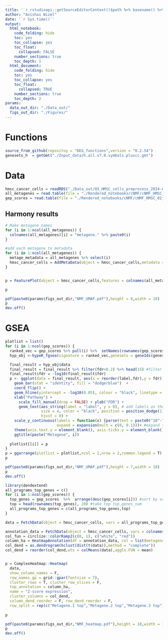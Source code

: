 ```yaml
---
title: '`r rstudioapi::getSourceEditorContext()$path %>% basename() %>% gsub(pattern = "\\.Rmd",replacement = "")`' 
author: "Avishai Wizel"
date: '`r Sys.time()`'
output: 
  html_notebook: 
    code_folding: hide
    toc: yes
    toc_collapse: yes
    toc_float: 
      collapsed: FALSE
    number_sections: true
    toc_depth: 1
  html_document: 
    code_folding: hide
    toc: yes
    toc_collapse: yes
    toc_float: 
      collapsed: TRUE
    number_sections: true
    toc_depth: 2
params: 
  data_out_dir: "./Data_out/" 
  figs_out_dir: "./Figures/" 
---
```




# Functions

```r
source_from_github(repositoy = "DEG_functions",version = "0.2.54")
genesets_h  = getGmt("./Input_data/h.all.v7.0.symbols.pluscc.gmt")

```

# Data

```r
hmsc_cancer_cells = readRDS("./Data_out/03_HMSC_cells_preprocess_2024-05-12/acc1_cancer_cells_2500features_integrated_V5.RDS")
all_metagenes = read.table(file = "./Rendered_notebooks/cNMF/cNMF_HMSC_02_get_results/all_metagenes.csv")
gep_scores = read.table(file = "./Rendered_notebooks/cNMF/cNMF_HMSC_02_get_results/gep_scores.csv")

```


## Harmony results {.tabset}



```r
# Make metagene names
for (i in 1:ncol(all_metagenes)) {
  colnames(all_metagenes)[i] = "metagene." %>% paste0(i)
}

#add each metagene to metadata
for (i in 1:ncol(all_metagenes)) {
  metage_metadata = all_metagenes %>% select(i)
  hmsc_cancer_cells = AddMetaData(object = hmsc_cancer_cells,metadata = metage_metadata)
}


p = FeaturePlot(object = hmsc_cancer_cells,features = colnames(all_metagenes),combine = T)

p
```

```r
pdf(paste0(params$figs_out_dir,"NMF_UMAP.pdf"),height = 8,width = 10)
p
dev.off()

```

# GSEA





```r

plotlist = list()
for (i in 1:ncol(gep_scores)) {
  ranked_vec = gep_scores %>% pull(i) %>%  setNames(rownames(gep_scores))
  hyp_obj <-hypeR_fgsea(signature = ranked_vec,genesets = geneIds(genesets_h),up_only = T)

  final_result = hyp_obj$data
  final_result = final_result %>% filter(fdr<0.2) %>% head(15) #filter non sigificant+ set maximum pathways
  final_result$fdr = -log10(final_result$fdr) 
  p <- ggplot(data = final_result, aes(x = reorder(label,fdr),y = fdr)) + #reorder pthways by fdr
    geom_bar(stat = "identity", fill = "dodgerblue")  +
    coord_flip() + 
    geom_hline(yintercept = -log10(0.05), colour = "black", linetype = "longdash", size = 0.8,alpha = 0.5)+ # add 0.05 interception
    xlab("Pathway") + 
      scale_fill_manual(drop = FALSE) + ylab("FDR") + 
      geom_text(aes_string(label = "label", y = 0), # add labels on the plot iself rather than on axis 
                size = 4, color = "black", position = position_dodge(1), 
                hjust = 0) +
    scale_y_continuous(labels = function(x) {parse(text = paste0("10^-",x))}, # set fdr format 10^-X
                       expand = expansion(mult = c(0, 0.1)))+ #expand to avoid cut off
    theme(axis.text.y = element_blank(), axis.ticks.y = element_blank(),axis.text.x = element_text(size = 10)) +  
    ggtitle(paste("Metagene", i))
  
  plotlist[[i]] = p
}
p = ggarrange(plotlist = plotlist,ncol = 2,nrow = 2,common.legend = T)
p
```

```r
pdf(paste0(params$figs_out_dir,"NMF_UMAP.pdf"),height = 7,width = 10)
p
dev.off()

```





```r
library(dendextend)
all_programs_top_genes = c()
for (i in 1:ncol(gep_scores)) {
  top_genes = gep_scores  %>%  arrange(desc(gep_scores[i])) #sort by score a
  top = head(rownames(top_genes), 20) #take top top_genes_num
  all_programs_top_genes = c(all_programs_top_genes,top)
}

data = FetchData(object = hmsc_cancer_cells, vars = all_programs_top_genes) %>% scale() %>% t()

annotation_data = FetchData(object = hmsc_cancer_cells, vars = colnames(all_metagenes))
col_fun = circlize::colorRamp2(c(0, 1), c("white", "red"))
column_ha = HeatmapAnnotation(df = annotation_data, col = list(metagene.1 = col_fun,metagene.2 = col_fun,metagene.3 = col_fun))
col_dend = as.dendrogram(hclust(dist(t(data)),method = "complete"))
col_dend = reorder(col_dend,wts = colMeans(data),agglo.FUN = mean)


p = ComplexHeatmap::Heatmap(
  data,
  show_column_names = F,
  row_names_gp = grid::gpar(fontsize = 7),
  cluster_rows = T, cluster_row_slices = F,
  top_annotation = column_ha,
  name = "Z-score expression",
  cluster_columns = col_dend,
  column_dend_reorder = F, row_dend_reorder = F,
  row_split = rep(c("Metagene.1 top","Metagene.2 top","Metagene.3 top"),each=20))
  
p

```

```r
pdf(paste0(params$figs_out_dir,"NMF_heatmap.pdf"),height = 10,width = 10)
p
dev.off()

```